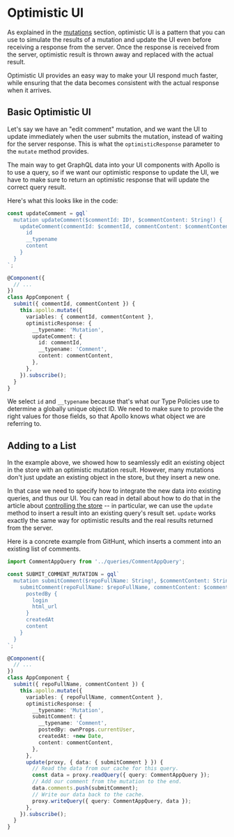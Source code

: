 # Optimistic UI

As explained in the [mutations](../data/mutations#optimistic-ui) section, optimistic UI is a pattern that you can use to simulate the results of a mutation and update the UI even before receiving a response from the server. Once the response is received from the server, optimistic result is thrown away and replaced with the actual result.

Optimistic UI provides an easy way to make your UI respond much faster, while ensuring that the data becomes consistent with the actual response when it arrives.

## Basic Optimistic UI

Let's say we have an "edit comment" mutation, and we want the UI to update immediately when the user submits the mutation, instead of waiting for the server response. This is what the `optimisticResponse` parameter to the `mutate` method provides.

The main way to get GraphQL data into your UI components with Apollo is to use a query, so if we want our optimistic response to update the UI, we have to make sure to return an optimistic response that will update the correct query result.

Here's what this looks like in the code:

```ts
const updateComment = gql`
  mutation updateComment($commentId: ID!, $commentContent: String!) {
    updateComment(commentId: $commentId, commentContent: $commentContent) {
      id
      __typename
      content
    }
  }
`;

@Component({
  // ...
})
class AppComponent {
  submit({ commentId, commentContent }) {
    this.apollo.mutate({
      variables: { commentId, commentContent },
      optimisticResponse: {
        __typename: 'Mutation',
        updateComment: {
          id: commentId,
          __typename: 'Comment',
          content: commentContent,
        },
      },
    }).subscribe();
  }
}
```

We select `id` and `__typename` because that's what our Type Policies use to determine a globally unique object ID. We need to make sure to provide the right values for those fields, so that Apollo knows what object we are referring to.

## Adding to a List

In the example above, we showed how to seamlessly edit an existing object in the store with an optimistic mutation result. However, many mutations don't just update an existing object in the store, but they insert a new one.

In that case we need to specify how to integrate the new data into existing queries, and thus our UI. You can read in detail about how to do that in the article about [controlling the store](../caching/interaction) -- in particular, we can use the `update` method to insert a result into an existing query's result set. `update` works exactly the same way for optimistic results and the real results returned from the server.

Here is a concrete example from GitHunt, which inserts a comment into an existing list of comments.

```ts
import CommentAppQuery from '../queries/CommentAppQuery';

const SUBMIT_COMMENT_MUTATION = gql`
  mutation submitComment($repoFullName: String!, $commentContent: String!) {
    submitComment(repoFullName: $repoFullName, commentContent: $commentContent) {
      postedBy {
        login
        html_url
      }
      createdAt
      content
    }
  }
`;

@Component({
  // ...
})
class AppComponent {
  submit({ repoFullName, commentContent }) {
    this.apollo.mutate({
      variables: { repoFullName, commentContent },
      optimisticResponse: {
        __typename: 'Mutation',
        submitComment: {
          __typename: 'Comment',
          postedBy: ownProps.currentUser,
          createdAt: +new Date,
          content: commentContent,
        },
      },
      update(proxy, { data: { submitComment } }) {
        // Read the data from our cache for this query.
        const data = proxy.readQuery({ query: CommentAppQuery });
        // Add our comment from the mutation to the end.
        data.comments.push(submitComment);
        // Write our data back to the cache.
        proxy.writeQuery({ query: CommentAppQuery, data });
      },
    }).subscribe();
  }
}
```
